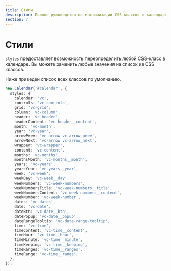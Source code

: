 ```yaml
---
title: Стили
description: Полное руководство по кастомизации CSS-классов в календаре с помощью параметра styles, включая список классов по умолчанию и их замену.
section: 7
---
```


# Стили

`styles` предоставляет возможность переопределить любой CSS-класс в календаре. Вы можете заменить любые значения на список из CSS классов.

Ниже приведен список всех классов по умолчанию.

```ts
new Calendar('#calendar', {
  styles: {
    calendar: 'vc',
    controls: 'vc-controls',
    grid: 'vc-grid',
    column: 'vc-column',
    header: 'vc-header',
    headerContent: 'vc-header__content',
    month: 'vc-month',
    year: 'vc-year',
    arrowPrev: 'vc-arrow vc-arrow_prev',
    arrowNext: 'vc-arrow vc-arrow_next',
    wrapper: 'vc-wrapper',
    content: 'vc-content',
    months: 'vc-months',
    monthsMonth: 'vc-months__month',
    years: 'vc-years',
    yearsYear: 'vc-years__year',
    week: 'vc-week',
    weekDay: 'vc-week__day',
    weekNumbers: 'vc-week-numbers',
    weekNumbersTitle: 'vc-week-numbers__title',
    weekNumbersContent: 'vc-week-numbers__content',
    weekNumber: 'vc-week-number',
    dates: 'vc-dates',
    date: 'vc-date',
    dateBtn: 'vc-date__btn',
    datePopup: 'vc-date__popup',
    dateRangeTooltip: 'vc-date-range-tooltip',
    time: 'vc-time',
    timeContent: 'vc-time__content',
    timeHour: 'vc-time__hour',
    timeMinute: 'vc-time__minute',
    timeKeeping: 'vc-time__keeping',
    timeRanges: 'vc-time__ranges',
    timeRange: 'vc-time__range',
  },
});
```
